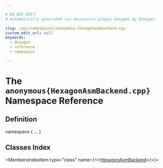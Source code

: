 ```yaml
---

# DO NOT EDIT!
# Automatically generated via docusaurus-plugin-doxygen by Doxygen.

slug: /api/namespaces/anonymous-hexagonasmbackend-cpp-
custom_edit_url: null
keywords:
  - doxygen
  - reference
  - namespace

---
```





# The `anonymous{HexagonAsmBackend.cpp}` Namespace Reference

<DoxygenPage pluginConfig={pluginConfig}>



## Definition

<CodeBlock>namespace &#123; ... &#125;</CodeBlock>

## Classes Index

<MembersIndex>

<MembersIndexItem
  type="class"
  name={<><a href="/docs/api/classes/anonymous-namespace-hexagonasmbackend-cpp-/hexagonasmbackend">HexagonAsmBackend</a></>}>
</MembersIndexItem>

</MembersIndex>


</DoxygenPage>
